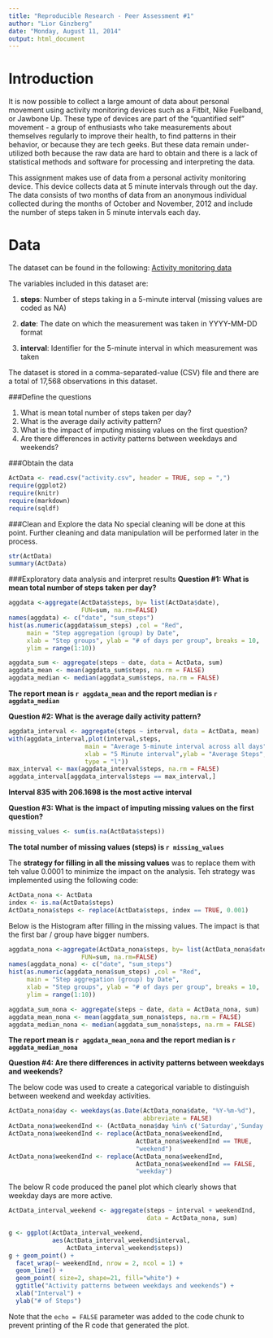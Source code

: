 ```yaml
---
title: "Reproducible Research - Peer Assessment #1"
author: "Lior Ginzberg"
date: "Monday, August 11, 2014"
output: html_document
---
```


Introduction
============

It is now possible to collect a large amount of data about personal movement using activity monitoring devices such as a Fitbit, Nike Fuelband, or Jawbone Up. These type of devices are part of the "quantified self" movement - a group of enthusiasts who take measurements about themselves regularly to improve their health, to find patterns in their behavior, or because they are tech geeks. But these data remain under-utilized both because the raw data are hard to obtain and there is a lack of statistical methods and software for processing and interpreting the data.

This assignment makes use of data from a personal activity monitoring device. This device collects data at 5 minute intervals through out the day. The data consists of two months of data from an anonymous individual collected during the months of October and November, 2012 and include the number of steps taken in 5 minute intervals each day.

Data
====

The dataset can be found in the following: [Activity monitoring data](https://d396qusza40orc.cloudfront.net/repdata%2Fdata%2Factivity.zip)

The variables included in this dataset are:

1. **steps**: Number of steps taking in a 5-minute interval (missing values 
              are coded as NA)

2. **date**:  The date on which the measurement was taken in YYYY-MM-DD format

3. **interval**: 
              Identifier for the 5-minute interval in which measurement was 
              taken

The dataset is stored in a comma-separated-value (CSV) file and there are a total of 17,568 observations in this dataset.

###Define the questions

1. What is mean total number of steps taken per day?
2. What is the average daily activity pattern?
3. What is the impact of imputing missing values on the first question?
4. Are there differences in activity patterns between weekdays and weekends?

###Obtain the data
```r
ActData <- read.csv("activity.csv", header = TRUE, sep = ",")
require(ggplot2)
require(knitr)
require(markdown)
require(sqldf)
```

###Clean and Explore the data
No special cleaning will be done at this point. Further cleaning and data manipulation will be performed later in the process.

```r
str(ActData)
summary(ActData)
```
###Exploratory data analysis and interpret results
**Question #1: What is mean total number of steps taken per day?**

```r
aggdata <-aggregate(ActData$steps, by= list(ActData$date), 
                    FUN=sum, na.rm=FALSE)
names(aggdata) <- c("date", "sum_steps")
hist(as.numeric(aggdata$sum_steps) ,col = "Red", 
     main = "Step aggregation (group) by Date", 
     xlab = "Step groups", ylab = "# of days per group", breaks = 10, 
     ylim = range(1:10))

aggdata_sum <- aggregate(steps ~ date, data = ActData, sum)
aggdata_mean <- mean(aggdata_sum$steps, na.rm = FALSE)
aggdata_median <- median(aggdata_sum$steps, na.rm = FALSE)
```

**The report mean is `r aggdata_mean` and 
the report median is `r aggdata_median`**

**Question #2: What is the average daily activity pattern?**

```r
aggdata_interval <- aggregate(steps ~ interval, data = ActData, mean)
with(aggdata_interval,plot(interval,steps,
                     main = "Average 5-minute interval across all days",       
                     xlab = "5 Minute interval",ylab = "Average Steps", 
                     type = "l"))
max_interval <- max(aggdata_interval$steps, na.rm = FALSE)
aggdata_interval[aggdata_interval$steps == max_interval,]
```

**Interval 835 with 206.1698 is the most active interval**

**Question #3: What is the impact of imputing missing values on the first question?**

```r
missing_values <- sum(is.na(ActData$steps))
```
**The total number of missing values (steps) is `r missing_values`**

The **strategy for filling in all the missing values** was to replace them with teh value 0.0001 to minimize the impact on the analysis. Teh strategy was implemented using the following code:

```r
ActData_nona <- ActData
index <- is.na(ActData$steps)
ActData_nona$steps <- replace(ActData$steps, index == TRUE, 0.001)
```

Below is the Histogram after filling in the missing values. The impact is that the first bar / group have bigger numbers.


```r
aggdata_nona <-aggregate(ActData_nona$steps, by= list(ActData_nona$date), 
                    FUN=sum, na.rm=FALSE)
names(aggdata_nona) <- c("date", "sum_steps")
hist(as.numeric(aggdata_nona$sum_steps) ,col = "Red", 
     main = "Step aggregation (group) by Date", 
     xlab = "Step groups", ylab = "# of days per group", breaks = 10, 
     ylim = range(1:10))

aggdata_sum_nona <- aggregate(steps ~ date, data = ActData_nona, sum)
aggdata_mean_nona <- mean(aggdata_sum_nona$steps, na.rm = FALSE)
aggdata_median_nona <- median(aggdata_sum_nona$steps, na.rm = FALSE)
```
**The report mean is `r aggdata_mean_nona` and 
the report median is `r aggdata_median_nona`**

**Question #4: Are there differences in activity patterns between weekdays and weekends?**

The below code was used to create a categorical variable to distinguish between weekend and weekday activities.

```r
ActData_nona$day <- weekdays(as.Date(ActData_nona$date, "%Y-%m-%d"), 
                                     abbreviate = FALSE)
ActData_nona$weekendInd <- (ActData_nona$day %in% c('Saturday','Sunday'))
ActData_nona$weekendInd <- replace(ActData_nona$weekendInd, 
                                   ActData_nona$weekendInd == TRUE, 
                                   "weekend")
ActData_nona$weekendInd <- replace(ActData_nona$weekendInd, 
                                   ActData_nona$weekendInd == FALSE, 
                                   "weekday")
```

The below R code produced the panel plot which clearly shows that weekday days are more active.

```r
ActData_interval_weekend <- aggregate(steps ~ interval + weekendInd,
                                      data = ActData_nona, sum)

g <- ggplot(ActData_interval_weekend, 
            aes(ActData_interval_weekend$interval, 
                ActData_interval_weekend$steps))
g + geom_point() + 
  facet_wrap(~ weekendInd, nrow = 2, ncol = 1) + 
  geom_line() +
  geom_point( size=2, shape=21, fill="white") +
  ggtitle("Activity patterns between weekdays and weekends") +
  xlab("Interval") +
  ylab("# of Steps")
```

Note that the `echo = FALSE` parameter was added to the code chunk to prevent printing of the R code that generated the plot.
